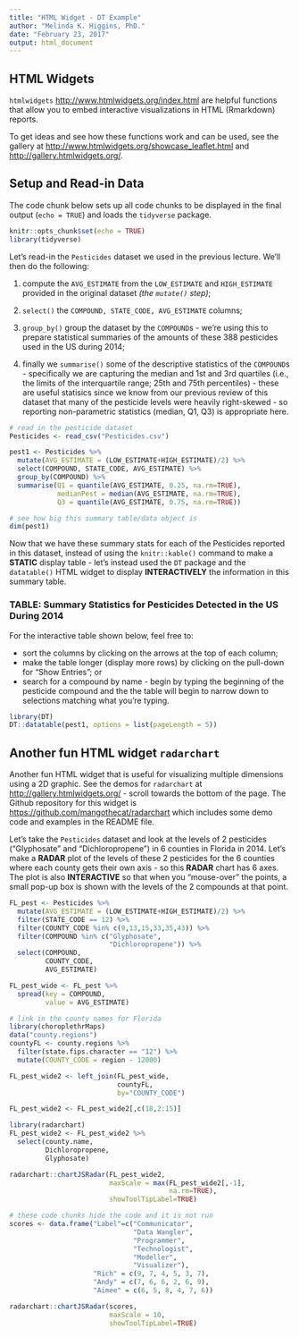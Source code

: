 ```yaml
---
title: "HTML Widget - DT Example"
author: "Melinda K. Higgins, PhD."
date: "February 23, 2017"
output: html_document
---
```


## HTML Widgets

`htmlwidgets` [http://www.htmlwidgets.org/index.html](http://www.htmlwidgets.org/index.html) are helpful functions that allow you to embed interactive visualizations in HTML (Rmarkdown) reports.

To get ideas and see how these functions work and can be used, see the gallery at [http://www.htmlwidgets.org/showcase_leaflet.html](http://www.htmlwidgets.org/showcase_leaflet.html) and [http://gallery.htmlwidgets.org/](http://gallery.htmlwidgets.org/).

## Setup and Read-in Data

The code chunk below sets up all code chunks to be displayed in the final output (`echo = TRUE`) and loads the `tidyverse` package.

```r
knitr::opts_chunk$set(echo = TRUE)
library(tidyverse)
```

Let's read-in the `Pesticides` dataset we used in the previous lecture. We'll then do the following:

1. compute the `AVG_ESTIMATE` from the `LOW_ESTIMATE` and `HIGH_ESTIMATE` provided in the original dataset _(the `mutate()` step)_;

2. `select()` the `COMPOUND, STATE_CODE, AVG_ESTIMATE` columns;

3. `group_by()` group the dataset by the `COMPOUND`s - we're using this to prepare statistical summaries of the amounts of these 388 pesticides used in the US during 2014;

4. finally we `summarise()` some of the descriptive statistics of the `COMPOUND`s - specifically we are capturing the median and 1st and 3rd quartiles (i.e., the limits of the interquartile range; 25th and 75th percentiles) - these are useful statisics since we know from our previous review of this dataset that many of the pesticide levels were heavily right-skewed - so reporting non-parametric statistics (median, Q1, Q3) is appropriate here.

```r
# read in the pesticide dataset
Pesticides <- read_csv("Pesticides.csv")

pest1 <- Pesticides %>% 
  mutate(AVG_ESTIMATE = (LOW_ESTIMATE+HIGH_ESTIMATE)/2) %>%
  select(COMPOUND, STATE_CODE, AVG_ESTIMATE) %>%
  group_by(COMPOUND) %>%
  summarise(Q1 = quantile(AVG_ESTIMATE, 0.25, na.rm=TRUE),
            medianPest = median(AVG_ESTIMATE, na.rm=TRUE),
            Q3 = quantile(AVG_ESTIMATE, 0.75, na.rm=TRUE))

# see how big this summary table/data object is
dim(pest1)
```

Now that we have these summary stats for each of the Pesticides reported in this dataset, instead of using the `knitr::kable()` command to make a **STATIC** display table - let's instead used the `DT` package and the `datatable()` HTML widget to display **INTERACTIVELY** the information in this summary table.

### TABLE: Summary Statistics for Pesticides Detected in the US During 2014

For the interactive table shown below, feel free to:

* sort the columns by clicking on the arrows at the top of each column;
* make the table longer (display more rows) by clicking on the pull-down for "Show Entries"; or 
* search for a compound by name - begin by typing the beginning of the pesticide compound and the the table will begin to narrow down to selections matching what you're typing.

```r
library(DT)
DT::datatable(pest1, options = list(pageLength = 5))
```

## Another fun HTML widget `radarchart`

Another fun HTML widget that is useful for visualizing multiple dimensions using a 2D graphic. See the demos for `radarchart` at [http://gallery.htmlwidgets.org/](http://gallery.htmlwidgets.org/) - scroll towards the bottom of the page. The Github repository for this widget is [https://github.com/mangothecat/radarchart](https://github.com/mangothecat/radarchart) which includes some demo code and examples in the README file.

Let's take the `Pesticides` dataset and look at the levels of 2 pesticides ("Glyphosate" and "Dichloropropene") in 6 counties in Florida in 2014. Let's make a **RADAR** plot of the levels of these 2 pesticides for the 6 counties where each county gets their own axis - so this **RADAR** chart has 6 axes. The plot is also **INTERACTIVE** so that when you "mouse-over" the points, a small pop-up box is shown with the levels of the 2 compounds at that point.

```r
FL_pest <- Pesticides %>%
  mutate(AVG_ESTIMATE = (LOW_ESTIMATE+HIGH_ESTIMATE)/2) %>%
  filter(STATE_CODE == 12) %>%
  filter(COUNTY_CODE %in% c(9,13,15,33,35,43)) %>%
  filter(COMPOUND %in% c("Glyphosate",
                         "Dichloropropene")) %>%
  select(COMPOUND, 
         COUNTY_CODE, 
         AVG_ESTIMATE)

FL_pest_wide <- FL_pest %>%
  spread(key = COMPOUND,
         value = AVG_ESTIMATE)

# link in the county names for Florida
library(choroplethrMaps)
data("county.regions")
countyFL <- county.regions %>%
  filter(state.fips.character == "12") %>%
  mutate(COUNTY_CODE = region - 12000)

FL_pest_wide2 <- left_join(FL_pest_wide, 
                           countyFL,
                           by="COUNTY_CODE")

FL_pest_wide2 <- FL_pest_wide2[,c(18,2:15)]

library(radarchart)
FL_pest_wide2 <- FL_pest_wide2 %>%
  select(county.name,
         Dichloropropene,
         Glyphosate)

radarchart::chartJSRadar(FL_pest_wide2, 
                         maxScale = max(FL_pest_wide2[,-1], 
                                        na.rm=TRUE), 
                         showToolTipLabel=TRUE)
```

```r
# these code chunks hide the code and it is not run
scores <- data.frame("Label"=c("Communicator", 
                               "Data Wangler", 
                               "Programmer", 
                               "Technologist",  
                               "Modeller", 
                               "Visualizer"),
                     "Rich" = c(9, 7, 4, 5, 3, 7),
                     "Andy" = c(7, 6, 6, 2, 6, 9),
                     "Aimee" = c(6, 5, 8, 4, 7, 6))

radarchart::chartJSRadar(scores, 
                         maxScale = 10, 
                         showToolTipLabel=TRUE)
```


